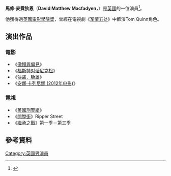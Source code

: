 {{NoteTA
|T=zh-tw:馬修·麥費狄恩; zh-cn:马修·麦克费登; zh-hk:馬菲·麥費恩;
|G1=Movie
|G2=TV
|1=h-tw:馬修; zh-cn:马修; zh-hk:馬菲;
|2=h-tw:麥費狄恩; zh-cn:麦克费登; zh-hk:麥費恩;}}
{{Infobox person
| name = 馬修·麥費狄恩<br /><small>Matthew Macfadyen</small>
| image = Matthew Macfadyen 2007.jpg
| imagesize = 200px
| caption = 
| alt = 
|birth_name=David Matthew Macfadyen
| birth_date = {{birth date and age|1974|10|17|df=yes}}
| birth_place = 英格蘭[[諾福克郡|諾福克郡]][[大雅茅斯|大雅茅斯]]
| spouse = {{Marriage|[[Keeley_Hawes|Keeley Hawes]]|November 2004}}
| children = 2
| occupation = 演員
| years_active = 1995年–現在
| alma_mater  = [[皇家戲劇藝術學院|皇家戲劇藝術學院]]
}}
'''馬修·麥費狄恩'''（'''David Matthew Macfadyen'''，{{bd|1974年|10月17日}}）是[[英國|英國]]的一位演員<ref>{{cite news |last=Macdonald |first=Marianne |url=http://www.telegraph.co.uk/culture/film/3646503/Leading-question.html |title=Leading question |work=The Daily Telegraph |location=UK |date=12 September 2005 |accessdate=26 March 2011 |archive-date=2015-09-24 |archive-url=https://web.archive.org/web/20150924181414/http://www.telegraph.co.uk/culture/film/3646503/Leading-question.html |dead-url=no }}</ref>。

他獲得過[[英國電影學院獎|英國電影學院獎]]，曾經在電視劇《[[军情五处_(电视剧)|军情五处]]》中飾演Tom Quinn角色。

==演出作品==
===電影===
*《[[傲慢與偏見_(2005年電影)|傲慢與偏見]]》
*《[[福斯特对话尼克松|福斯特对话尼克松]]》
*《[[罗宾汉_(2010年电影)|俠盜．驕雄]]》
*《[[安娜·卡列尼娜_(2012年电影)|安娜·卡列尼娜 (2012年电影)]]》

===電視===
*《[[英國刑警組_(電視影集)|英國刑警組]]》
*《[[開膛街|開膛街]]》Ripper Street
*《[[繼承之戰|繼承之戰]]》第一季－第三季

==參考資料==
{{reflist}}
[[Category:英國男演員|Category:英國男演員]]